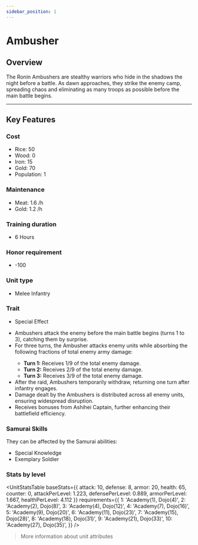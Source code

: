 ```yaml
---
sidebar_position: 1
---
```



# Ambusher

## Overview

The Ronin Ambushers are stealthy warriors who hide in the shadows the night before a battle.
As dawn approaches, they strike the enemy camp, spreading chaos and eliminating as many troops as possible before the main battle begins.

---

## Key Features

### Cost
- Rice: 50  
- Wood: 0  
- Iron: 15  
- Gold: 70  
- Population: 1

### Maintenance
- Meat: 1.6 /h  
- Gold: 1.2 /h

### Training duration
- 6 Hours

### Honor requirement
- -100

### Unit type
- <Link to="../../index.md#melee-infantry">Melee Infantry</Link>

### Trait
- Special Effect

<Admonition type="tip" title="Special Effect – Pre-Battle Raid">
  <ul>
    <li>Ambushers attack the enemy before the main battle begins (turns 1 to 3), catching them by surprise.</li>
    <li>For three turns, the Ambusher attacks enemy units while absorbing the following fractions of total enemy army damage:</li>
      <ul>
        <li><strong>Turn 1:</strong> Receives 1/9 of the total enemy damage.</li>
        <li><strong>Turn 2:</strong> Receives 2/9 of the total enemy damage.</li>
        <li><strong>Turn 3:</strong> Receives 3/9 of the total enemy damage.</li>
      </ul>
    <li>After the raid, Ambushers temporarily withdraw, returning one turn after infantry engages.</li>
    <li>Damage dealt by the Ambushers is distributed across all enemy units, ensuring widespread disruption.</li>
    <li>Receives bonuses from Ashihei Captain, further enhancing their battlefield efficiency.</li>
  </ul>
</Admonition>

### Samurai Skills  
They can be affected by the Samurai abilities:  
- <Link to="../../../samurais/knowledge-skills#special-knowledge">Special Knowledge</Link>  
- <Link to="../../../samurais/charisma-skills#exemplary-soldier">Exemplary Soldier</Link>

### Stats by level

<UnitStatsTable
  baseStats={{
    attack: 10,
    defense: 8,
    armor: 20,
    health: 65,
    counter: 0,
    attackPerLevel: 1.223,
    defensePerLevel: 0.889,
    armorPerLevel: 1.667,
    healthPerLevel: 4.112
  }}
  requirements={{
    1: 'Academy(1), Dojo(4)',
    2: 'Academy(2), Dojo(8)',
    3: 'Academy(4), Dojo(12)',
    4: 'Academy(7), Dojo(16)',
    5: 'Academy(9), Dojo(20)',
    6: 'Academy(11), Dojo(23)',
    7: 'Academy(15), Dojo(28)',
    8: 'Academy(18), Dojo(31)',
    9: 'Academy(21), Dojo(33)',
    10: 'Academy(27), Dojo(35)',
  }}
/>

> <Link to="../../index.md#attributes">More information about unit attributes</Link>
